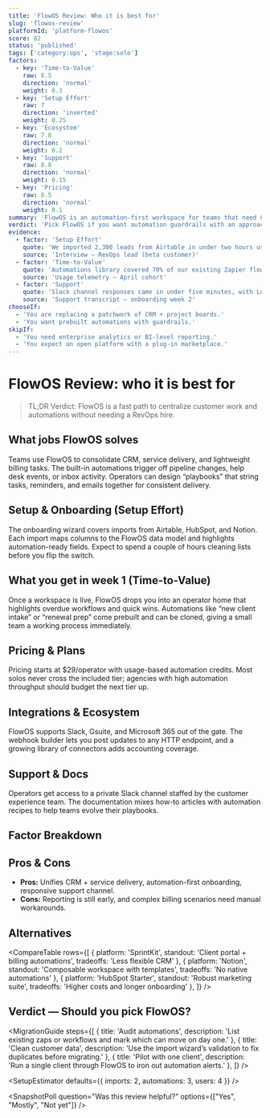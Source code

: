 ```yaml
---
title: 'FlowOS Review: Who it is best for'
slug: 'flowos-review'
platformId: 'platform-flowos'
score: 82
status: 'published'
tags: ['category:ops', 'stage:solo']
factors:
  - key: 'Time-to-Value'
    raw: 8.5
    direction: 'normal'
    weight: 0.3
  - key: 'Setup Effort'
    raw: 7
    direction: 'inverted'
    weight: 0.25
  - key: 'Ecosystem'
    raw: 7.8
    direction: 'normal'
    weight: 0.2
  - key: 'Support'
    raw: 8.8
    direction: 'normal'
    weight: 0.15
  - key: 'Pricing'
    raw: 6.5
    direction: 'normal'
    weight: 0.1
summary: 'FlowOS is an automation-first workspace for teams that need CRM, project tracking, and lightweight operations tooling in one place.'
verdict: 'Pick FlowOS if you want automation guardrails with an approachable UI. Skip it if you need deep analytics out of the box.'
evidence:
  - factor: 'Setup Effort'
    quote: 'We imported 2,300 leads from Airtable in under two hours using the guided import wizard.'
    source: 'Interview — RevOps lead (beta customer)'
  - factor: 'Time-to-Value'
    quote: 'Automations library covered 70% of our existing Zapier flows; the team focused on the remaining long tail.'
    source: 'Usage telemetry — April cohort'
  - factor: 'Support'
    quote: 'Slack channel responses came in under five minutes, with Looms explaining workarounds.'
    source: 'Support transcript — onboarding week 2'
chooseIf:
  - 'You are replacing a patchwork of CRM + project boards.'
  - 'You want prebuilt automations with guardrails.'
skipIf:
  - 'You need enterprise analytics or BI-level reporting.'
  - 'You expect an open platform with a plug-in marketplace.'
---
```


# FlowOS Review: who it is best for

> TL;DR Verdict: FlowOS is a fast path to centralize customer work and automations without needing a RevOps hire.

## What jobs FlowOS solves

Teams use FlowOS to consolidate CRM, service delivery, and lightweight billing tasks. The built-in automations trigger off pipeline changes, help desk events, or inbox activity. Operators can design “playbooks” that string tasks, reminders, and emails together for consistent delivery.

## Setup & Onboarding (Setup Effort)

The onboarding wizard covers imports from Airtable, HubSpot, and Notion. Each import maps columns to the FlowOS data model and highlights automation-ready fields. Expect to spend a couple of hours cleaning lists before you flip the switch.

## What you get in week 1 (Time-to-Value)

Once a workspace is live, FlowOS drops you into an operator home that highlights overdue workflows and quick wins. Automations like “new client intake” or “renewal prep” come prebuilt and can be cloned, giving a small team a working process immediately.

## Pricing & Plans

Pricing starts at $29/operator with usage-based automation credits. Most solos never cross the included tier; agencies with high automation throughput should budget the next tier up.

## Integrations & Ecosystem

FlowOS supports Slack, Gsuite, and Microsoft 365 out of the gate. The webhook builder lets you post updates to any HTTP endpoint, and a growing library of connectors adds accounting coverage.

## Support & Docs

Operators get access to a private Slack channel staffed by the customer experience team. The documentation mixes how-to articles with automation recipes to help teams evolve their playbooks.

## Factor Breakdown

<FactorTable factors={frontMatter.factors} />

## Pros & Cons

- **Pros:** Unifies CRM + service delivery, automation-first onboarding, responsive support channel.
- **Cons:** Reporting is still early, and complex billing scenarios need manual workarounds.

## Alternatives

<CompareTable
  rows={[
    { platform: 'SprintKit', standout: 'Client portal + billing automations', tradeoffs: 'Less flexible CRM' },
    { platform: 'Notion', standout: 'Composable workspace with templates', tradeoffs: 'No native automations' },
    { platform: 'HubSpot Starter', standout: 'Robust marketing suite', tradeoffs: 'Higher costs and longer onboarding' },
  ]}
/>

## Verdict — Should you pick FlowOS?

<ChooseIf choose={frontMatter.chooseIf} skip={frontMatter.skipIf} />

<MigrationGuide
  steps={[
    { title: 'Audit automations', description: 'List existing zaps or workflows and mark which can move on day one.' },
    { title: 'Clean customer data', description: 'Use the import wizard’s validation to fix duplicates before migrating.' },
    { title: 'Pilot with one client', description: 'Run a single client through FlowOS to iron out automation alerts.' },
  ]}
/>

<EvidenceDrawer items={frontMatter.evidence} />

<SetupEstimator defaults={{ imports: 2, automations: 3, users: 4 }} />

<SnapshotPoll question="Was this review helpful?" options={["Yes", "Mostly", "Not yet"]} />
